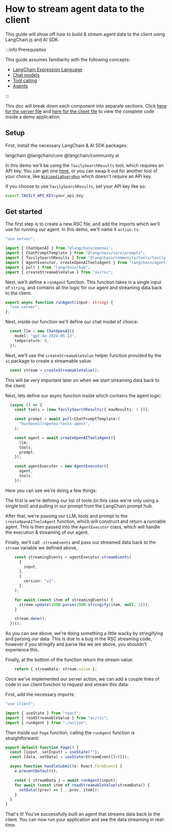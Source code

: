 # How to stream agent data to the client

This guide will show off how to build & stream agent data to the client using LangChain.js and AI SDK.

:::info Prerequisites

This guide assumes familiarity with the following concepts:

- [LangChain Expression Language](/docs/concepts#langchain-expression-language)
- [Chat models](/docs/concepts#chat-models)
- [Tool calling](/docs/concepts#functiontool-calling)
- [Agents](/docs/concepts#agents)

:::

This doc will break down each component into separate sections. Click [here for the server file](https://github.com/langchain-ai/langchain-nextjs-template/tree/main/app/ai_sdk/agent/action.ts)
and [here for the client file](https://github.com/langchain-ai/langchain-nextjs-template/tree/main/app/ai_sdk/agent/page.tsx) to view the complete code inside a demo application.


## Setup

First, install the necessary LangChain & AI SDK packages:


<Npm2Yarn>
  langchain @langchain/core @langchain/community ai
</Npm2Yarn>

In this demo we'll be using the `TavilySearchResults` tool, which requires an API key. You can get one [here](https://app.tavily.com/), or you can swap it out for another tool of your choice, like
[`WikipediaQueryRun`](/docs/integrations/tools/wikipedia) which doesn't require an API key.

If you choose to use `TavilySearchResults`, set your API key like so:

```bash
export TAVILY_API_KEY=your_api_key
```

## Get started

The first step is to create a new RSC file, and add the imports which we'll use for running our agent. In this demo, we'll name it `action.ts`:

```typescript action.ts
"use server";

import { ChatOpenAI } from "@langchain/openai";
import { ChatPromptTemplate } from "@langchain/core/prompts";
import { TavilySearchResults } from "@langchain/community/tools/tavily_search";
import { AgentExecutor, createOpenAIToolsAgent } from "langchain/agents";
import { pull } from "langchain/hub";
import { createStreamableValue } from "ai/rsc";
```

Next, we'll define a `runAgent` function. This function takes in a single input of `string`, and contains all the logic for our agent and streaming data back to the client:

```typescript action.ts
export async function runAgent(input: string) {
  "use server";
};
```

Next, inside our function we'll define our chat model of choice:

```typescript action.ts
  const llm = new ChatOpenAI({
    model: "gpt-4o-2024-05-13",
    temperature: 0,
  });
```

Next, we'll use the `createStreamableValue` helper function provided by the `ai` package to create a streamable value:

```typescript action.ts
  const stream = createStreamableValue();
```

This will be very important later on when we start streaming data back to the client.

Next, lets define our async function inside which contains the agent logic:

```typescript action.ts
  (async () => {
    const tools = [new TavilySearchResults({ maxResults: 1 })];

    const prompt = await pull<ChatPromptTemplate>(
      "hwchase17/openai-tools-agent",
    );

    const agent = await createOpenAIToolsAgent({
      llm,
      tools,
      prompt,
    });

    const agentExecutor = new AgentExecutor({
      agent,
      tools,
    });
```

Here you can see we're doing a few things:

The first is we're defining our list of tools (in this case we're only using a single tool) and pulling in our prompt from the LangChain prompt hub.

After that, we're passing our LLM, tools and prompt to the `createOpenAIToolsAgent` function, which will construct and return a runnable agent.
This is then passed into the `AgentExecutor` class, which will handle the execution & streaming of our agent.

Finally, we'll call `.streamEvents` and pass our streamed data back to the `stream` variable we defined above,

```typescript action.ts
    const streamingEvents = agentExecutor.streamEvents(
      {
        input,
      },
      {
        version: "v1",
      },
    );

    for await (const item of streamingEvents) {
      stream.update(JSON.parse(JSON.stringify(item, null, 2)));
    }

    stream.done();
  })();
```

As you can see above, we're doing something a little wacky by stringifying and parsing our data. This is due to a bug in the RSC streaming code,
however if you stringify and parse like we are above, you shouldn't experience this.

Finally, at the bottom of the function return the stream value:

```typescript action.ts
    return { streamData: stream.value };
```

Once we've implemented our server action, we can add a couple lines of code in our client function to request and stream this data:


First, add the necessary imports:

```typescript page.tsx
"use client";

import { useState } from "react";
import { readStreamableValue } from "ai/rsc";
import { runAgent } from "./action";
```

Then inside our `Page` function, calling the `runAgent` function is straightforward:

```typescript page.tsx
export default function Page() {
  const [input, setInput] = useState("");
  const [data, setData] = useState<StreamEvent[]>([]);

  async function handleSubmit(e: React.FormEvent) {
    e.preventDefault();

    const { streamData } = await runAgent(input);
    for await (const item of readStreamableValue(streamData)) {
      setData((prev) => [...prev, item]);
    }
  }
}
```

That's it! You've successfully built an agent that streams data back to the client. You can now run your application and see the data streaming in real-time.